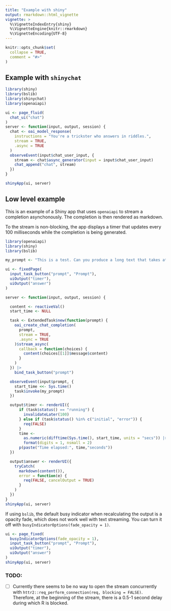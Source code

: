 ```yaml
---
title: "Example with shiny"
output: rmarkdown::html_vignette
vignette: >
  %\VignetteIndexEntry{shiny}
  %\VignetteEngine{knitr::rmarkdown}
  %\VignetteEncoding{UTF-8}
---
```


```r
knitr::opts_chunk$set(
  collapse = TRUE,
  comment = "#>"
)
```

## Example with `shinychat`

```r
library(shiny)
library(bslib)
library(shinychat)
library(openaiapi)

ui <- page_fluid(
  chat_ui("chat")
)
server <- function(input, output, session) {
  chat <- oai_model_response(
    instructions = "You're a trickster who answers in riddles.",
    stream = TRUE,
    .async = TRUE
  )
  observeEvent(input$chat_user_input, {
    stream <- chat$async_generator(input = input$chat_user_input)
    chat_append("chat", stream)
  })
}

shinyApp(ui, server)
```

## Low level example

This is an example of a Shiny app that uses `openaiapi` to stream a completion asynchonously. The completion is then rendered as markdown.

To the stream is non-blocking, the app displays a timer that updates every 100 milliseconds while the completion is being generated.

``` r
library(openaiapi)
library(shiny)
library(bslib)

my_prompt <- "This is a test. Can you produce a long text that takes at least 10 seconds to generate and uses markdown notation?"

ui <- fixedPage(
  input_task_button("prompt", "Prompt"),
  uiOutput("timer"),
  uiOutput("answer")
)

server <- function(input, output, session) {

  content <- reactiveVal()
  start_time <- NULL

  task <- ExtendedTask$new(function(prompt) {
    oai_create_chat_completion(
      prompt,
      stream = TRUE,
      .async = TRUE
    )$stream_async(
      callback = function(choices) {
        content(choices[[1]]$message$content)
      }
    )
  }) |>
    bind_task_button("prompt")

  observeEvent(input$prompt, {
    start_time <<- Sys.time()
    task$invoke(my_prompt)
  })

  output$timer <- renderUI({
      if (task$status() == "running") {
        invalidateLater(100)
      } else if (task$status() %in% c("initial", "error")) {
        req(FALSE)
      }
      time <-
        as.numeric(difftime(Sys.time(), start_time, units = "secs")) |>
        format(digits = 1, nsmall = 2)
      p(paste("Time elapsed:", time,"seconds"))
  })

  output$answer <- renderUI({
    tryCatch(
      markdown(content()),
      error = function(e) {
        req(FALSE, cancelOutput = TRUE)
      }
    )
  })
}
shinyApp(ui, server)

```

If using `bslib`, the default busy indicator when recalculating the output is a opacity fade, which does not work well with text streaming. You can turn it off with `busyIndicatorOptions(fade_opacity = 1)`.

``` r
ui <- page_fixed(
  busyIndicatorOptions(fade_opacity = 1),
  input_task_button("prompt", "Prompt"),
  uiOutput("timer"),
  uiOutput("answer")
)
shinyApp(ui, server)

```

### TODO:
- [ ] Currently there seems to be no way to open the stream concurrently with `httr2::req_perform_connection(req, blocking = FALSE)`. Therefore, at the beginning of the stream, there is a 0.5-1 second delay during which R is blocked.
